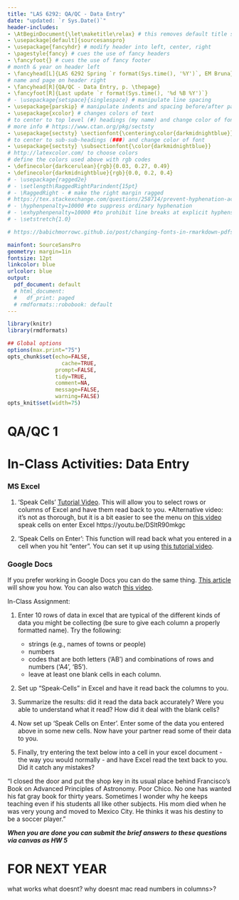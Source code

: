```yaml
---
title: "LAS 6292: QA/QC - Data Entry"
date: "updated: `r Sys.Date()`"
header-includes:
- \AtBeginDocument{\let\maketitle\relax} # this removes default title section
- \usepackage[default]{sourcesanspro}
- \usepackage{fancyhdr} # modify header into left, center, right
- \pagestyle{fancy} # cues the use of fancy headers
- \fancyfoot{} # cues the use of fancy footer
# month & year on header left
- \fancyhead[L]{LAS 6292 Spring `r format(Sys.time(), '%Y')`, EM Bruna} 
# name and page on header right
- \fancyhead[R]{QA/QC - Data Entry, p. \thepage} 
- \fancyfoot[R]{Last update `r format(Sys.time(), '%d %B %Y')`}
# - \usepackage{setspace}{singlespace} # manipulate line spacing 
- \usepackage{parskip} # manipulate indents and spacing before/after paragra phs 
- \usepackage{xcolor} # changes colors of text
# to center to top level (#) headings (my name) and change color of font
# more info # https://www.ctan.org/pkg/sectsty
- \usepackage{sectsty} \sectionfont{\centering\color{darkmidnightblue}}
# to center to sub-sub-headings (###) and change color of font
- \usepackage{sectsty} \subsectionfont{\color{darkmidnightblue}}
# http://latexcolor.com/ to choose colors
# define the colors used above with rgb codes
- \definecolor{darkcerulean}{rgb}{0.03, 0.27, 0.49}
- \definecolor{darkmidnightblue}{rgb}{0.0, 0.2, 0.4}
# - \usepackage{ragged2e}
# - \setlength\RaggedRightParindent{15pt}
# - \RaggedRight - # make the right margin ragged
# https://tex.stackexchange.com/questions/258714/prevent-hyphenation-across-lines-enforce-right-margin
# - \hyphenpenalty=10000 #to suppress ordinary hyphenation
# - \exhyphenpenalty=10000 #to prohibit line breaks at explicit hyphens.
# - \setstretch{1.0}

# https://babichmorrowc.github.io/post/changing-fonts-in-rmarkdown-pdfs/

mainfont: SourceSansPro
geometry: margin=1in
fontsize: 12pt
linkcolor: blue
urlcolor: blue
output:
  pdf_document: default
  # html_document:
  #   df_print: paged
  # rmdformats::robobook: default
---
```


```r
library(knitr)
library(rmdformats)

## Global options
options(max.print="75")
opts_chunk$set(echo=FALSE,
	             cache=TRUE,
               prompt=FALSE,
               tidy=TRUE,
               comment=NA,
               message=FALSE,
               warning=FALSE)
opts_knit$set(width=75)
```

# QA/QC 1
# In-Class Activities: Data Entry

###  MS Excel

1. 'Speak Cells' [Tutorial Video](https://youtu.be/5ZOsMe0aPt8). This will allow you to select rows or columns of Excel and have them read back to you. 
        *Alternative video: it's not as thorough, but it is a bit easier to see the menu on [this video](https://youtu.be/q6LOhQThvB8)
speak cells on enter Excel https://youtu.be/DSltR90mkgc

2. 'Speak Cells on Enter': This function will read back what you entered in a cell when you hit "enter". You can set it up using [this tutorial video](https://youtu.be/DSltR90mkgc).


### Google Docs

If you prefer working in Google Docs you can do the same thing. [This article](https://www.businessinsider.com/how-to-make-google-docs-read-to-you) will show you how. You can also watch [this video](https://youtu.be/3UmI5wo5kHg).

In-Class Assignment:

1) Enter 10 rows of data in excel that are typical of the different kinds of data you might be collecting (be sure to give each column a properly formatted name). Try the following:
    * strings (e.g., names of towns or people)
    * numbers
    * codes that are both letters ('AB') and combinations of rows and numbers ('A4', 'B5').
    * leave at least one blank cells in each column. 
    
2) Set up "Speak-Cells" in Excel and have it read back the columns to you. 

3) Summarize the results: did it read the data back accurately? Were you able to understand what it read? How did it deal with the blank cells?

4) Now set up 'Speak Cells on Enter'. Enter some of the data you entered above in some new cells. Now have your partner read some of their data to you.

5) Finally, try entering the text below into a cell in your excel document - the way you would normally - and have Excel read the text back to you. Did it catch any mistakes?

"I closed the door and put the shop key in its usual place behind Francisco's Book on Advanced Principles of Astronomy. Poor Chico. No one has wanted his fat gray book for thirty years. Sometimes I wonder why he keeps teaching even if his students all like other subjects. His mom died when he was very young and moved to Mexico City. He thinks it was his destiny to be a soccer player."

**_When you are done you can submit the brief answers to these questions via canvas as HW 5_**


# FOR NEXT YEAR

what works what doesnt? why doesnt mac read numbers in columns>?
